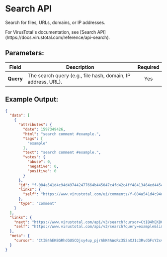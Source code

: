 
# Search API

Search for files, URLs, domains, or IP addresses.

<Callout type="info">
	For VirusTotal's documentation, see [Search API](https://docs.virustotal.com/reference/api-search).
</Callout>

## Parameters:

| Field       | Description                                                                                 | Required |
| ----------- | ------------------------------------------------------------------------------------------- | :------: |
| **Query**   | The search query (e.g., file hash, domain, IP address, URL).                                |   Yes    |


## Example Output:

```json
{
  "data": [
    {
      "attributes": {
        "date": 1597349426,
        "html": "search comment #example.",
        "tags": [
          "example"
        ],
        "text": "search comment #example.",
        "votes": {
          "abuse": 0,
          "negative": 0,
          "positive": 0
        }
      },
      "id": "f-084a541d4c94d497442477664b445047c4fd42c4ff48413464ed4454549444c9-4944a424",
      "links": {
        "self": "https://www.virustotal.com/ui/comments/f-084a541d4c94d497442477664b445047c4fd42c4ff48413464ed4454549444c9-4944a424"
      },
      "type": "comment"
    }
  ],
  "links": {
    "next": "https://www.virustotal.com/api/v3/search?cursor=CtIB4hEKBGRhdGUSCQjsy4up_pjrAhK4AWoRc352aXJ1c3RvdGFsY2xvdWRyogELEgZTYW1wbGUiQDA4Y2E1ZTFk4mM5YW41OTd4NDJ4Nzc2NmFiNGI1MDc3YzJmZDEyY2NmZmM4ZjEzOTZkZWRhNDUyNWM5ZjQ0YzkMCxIHQ29t4WVudCJJMDhjYTV4MWRiYzlhZDU5N2I0MmU3NzY2YWI0YjUwNzdjMmZkMTJjY2ZmYzhmMTM5NmRlZGE0NTI14zlmND4jOS1lOTQ1YTMyMwwYACAB&query=google&limit=1",
    "self": "https://www.virustotal.com/api/v3/search?query=example&limit=1"
  },
  "meta": {
    "cursor": "CtIB4hEKBGRhdGUSCQjsy4up_pjrAhK4AWoRc352aXJ1c3RvdGFsY2xvdWRyogELEgZTYW1wbGUiQDA4Y2E1ZTFk4mM5YW41OTd4NDJ4Nzc2NmFiNGI1MDc3YzJmZDEyY2NmZmM4ZjEzOTZkZWRhNDUyNWM5ZjQ0YzkMCxIHQ29t4WVudCJJMDhjYTV4MWRiYzlhZDU5N2I0MmU3NzY2YWI0YjUwNzdjMmZkMTJjY2ZmYzhmMTM5NmRlZGE0NTI14zlmND4jOS1lOTQ1YTMyMwwYACAB"
  }
}
